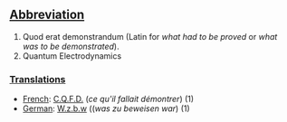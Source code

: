 == [[Abbreviation]] ==
#Quod erat demonstrandum (Latin for ''what had to be proved'' or ''what was to be demonstrated'').
#Quantum Electrodynamics

===[[Translation]]s===
*[[French]]: [[C.Q.F.D.]] (''ce qu'il fallait démontrer'') (1)
*[[German]]: [[W.z.b.w]] ((''was zu beweisen war'') (1)